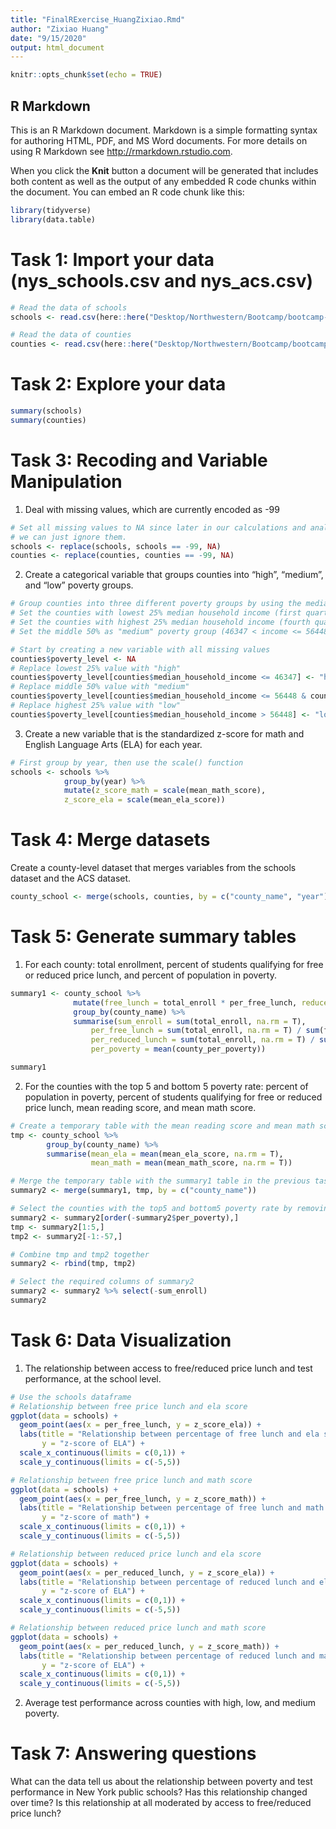 ```yaml
---
title: "FinalRExercise_HuangZixiao.Rmd"
author: "Zixiao Huang"
date: "9/15/2020"
output: html_document
---
```


```r
knitr::opts_chunk$set(echo = TRUE)
```

## R Markdown

This is an R Markdown document. Markdown is a simple formatting syntax for authoring HTML, PDF, and MS Word documents. For more details on using R Markdown see <http://rmarkdown.rstudio.com>.

When you click the **Knit** button a document will be generated that includes both content as well as the output of any embedded R code chunks within the document. You can embed an R code chunk like this:

```r
library(tidyverse) 
library(data.table)
```

# Task 1: Import your data (nys_schools.csv and nys_acs.csv)
```r
# Read the data of schools
schools <- read.csv(here::here("Desktop/Northwestern/Bootcamp/bootcamp-2020/data/nys_schools.csv"))

# Read the data of counties
counties <- read.csv(here::here("Desktop/Northwestern/Bootcamp/bootcamp-2020/data/nys_acs.csv"))
```

# Task 2: Explore your data
```r
summary(schools)
summary(counties)
```

# Task 3: Recoding and Variable Manipulation
1. Deal with missing values, which are currently encoded as -99
```r
# Set all missing values to NA since later in our calculations and analysis, 
# we can just ignore them.
schools <- replace(schools, schools == -99, NA)
counties <- replace(counties, counties == -99, NA)
```

2. Create a categorical variable that groups counties into "high", "medium", and "low" poverty groups.
```r
# Group counties into three different poverty groups by using the median_household_income column
# Set the counties with lowest 25% median household income (first quartile) as "high" poverty group (income <= 46347)
# Set the counties with highest 25% median household income (fourth quartile) as "low" poverty group (income > 56448)
# Set the middle 50% as "medium" poverty group (46347 < income <= 56448)

# Start by creating a new variable with all missing values
counties$poverty_level <- NA
# Replace lowest 25% value with "high"
counties$poverty_level[counties$median_household_income <= 46347] <- "high"
# Replace middle 50% value with "medium"
counties$poverty_level[counties$median_household_income <= 56448 & counties$median_household_income > 46347] <- "medium"
# Replace highest 25% value with "low"
counties$poverty_level[counties$median_household_income > 56448] <- "low" 
```

3. Create a new variable that is the standardized z-score for math and English Language Arts (ELA)
for each year.
```r
# First group by year, then use the scale() function
schools <- schools %>%
            group_by(year) %>%
            mutate(z_score_math = scale(mean_math_score),
            z_score_ela = scale(mean_ela_score))
```

# Task 4: Merge datasets
Create a county-level dataset that merges variables from the schools dataset and the ACS dataset.
```r
county_school <- merge(schools, counties, by = c("county_name", "year"))
```

# Task 5: Generate summary tables
1. For each county: total enrollment, percent of students qualifying for free or reduced price lunch, and percent of 
population in poverty. 
```r
summary1 <- county_school %>%
              mutate(free_lunch = total_enroll * per_free_lunch, reduced_lunch = total_enroll * per_reduced_lunch) %>%
              group_by(county_name) %>%
              summarise(sum_enroll = sum(total_enroll, na.rm = T),
                  per_free_lunch = sum(total_enroll, na.rm = T) / sum(free_lunch, na.rm = T),
                  per_reduced_lunch = sum(total_enroll, na.rm = T) / sum(reduced_lunch, na.rm = T),
                  per_poverty = mean(county_per_poverty)) 

summary1
```

2. For the counties with the top 5 and bottom 5 poverty rate: percent of population in poverty, percent of students 
qualifying for free or reduced price lunch, mean reading score, and mean math score.
```r
# Create a temporary table with the mean reading score and mean math score for each county
tmp <- county_school %>%
        group_by(county_name) %>%
        summarise(mean_ela = mean(mean_ela_score, na.rm = T),
                  mean_math = mean(mean_math_score, na.rm = T))

# Merge the temporary table with the summary1 table in the previous task
summary2 <- merge(summary1, tmp, by = c("county_name"))

# Select the counties with the top5 and bottom5 poverty rate by removing 
summary2 <- summary2[order(-summary2$per_poverty),]
tmp <- summary2[1:5,]
tmp2 <- summary2[-1:-57,]

# Combine tmp and tmp2 together
summary2 <- rbind(tmp, tmp2)

# Select the required columns of summary2
summary2 <- summary2 %>% select(-sum_enroll)
summary2
```

# Task 6: Data Visualization
1. The relationship between access to free/reduced price lunch and test performance, at the school level.
```r
# Use the schools dataframe
# Relationship between free price lunch and ela score
ggplot(data = schools) +
  geom_point(aes(x = per_free_lunch, y = z_score_ela)) +
  labs(title = "Relationship between percentage of free lunch and ela score", x = "Percentage of free lunch", 
       y = "z-score of ELA") +
  scale_x_continuous(limits = c(0,1)) +
  scale_y_continuous(limits = c(-5,5))
```

```r
# Relationship between free price lunch and math score
ggplot(data = schools) +
  geom_point(aes(x = per_free_lunch, y = z_score_math)) +
  labs(title = "Relationship between percentage of free lunch and math score", x = "Percentage of free lunch", 
       y = "z-score of math") +
  scale_x_continuous(limits = c(0,1)) +
  scale_y_continuous(limits = c(-5,5))
```

```r
# Relationship between reduced price lunch and ela score
ggplot(data = schools) +
  geom_point(aes(x = per_reduced_lunch, y = z_score_ela)) +
  labs(title = "Relationship between percentage of reduced lunch and ela score", x = "Percentage of reduced lunch", 
       y = "z-score of ELA") +
  scale_x_continuous(limits = c(0,1)) +
  scale_y_continuous(limits = c(-5,5))
```

```r
# Relationship between reduced price lunch and math score
ggplot(data = schools) +
  geom_point(aes(x = per_reduced_lunch, y = z_score_math)) +
  labs(title = "Relationship between percentage of reduced lunch and math score", x = "Percentage of reduced lunch", 
       y = "z-score of ELA") +
  scale_x_continuous(limits = c(0,1)) +
  scale_y_continuous(limits = c(-5,5))
```

2. Average test performance across counties with high, low, and medium poverty.

# Task 7: Answering questions
What can the data tell us about the relationship between poverty and test performance in New York public schools? Has this relationship changed over time? Is this relationship at all moderated by access to free/reduced price lunch?
